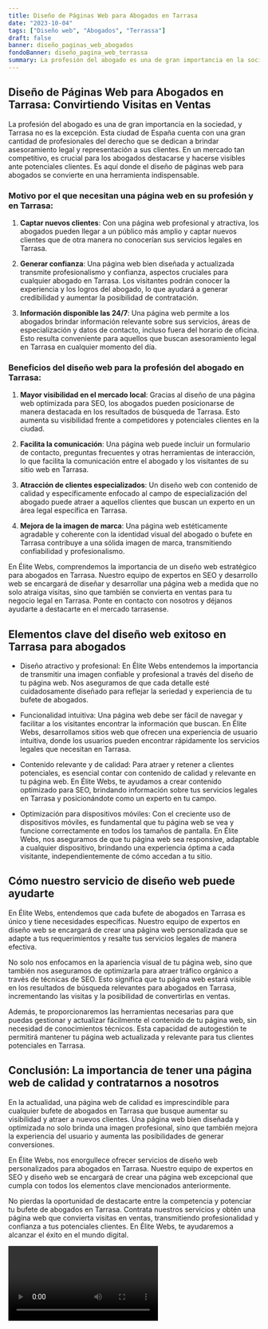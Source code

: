 ```yaml
---
title: Diseño de Páginas Web para Abogados en Tarrasa
date: "2023-10-04"
tags: ["Diseño web", "Abogados", "Terrassa"]
draft: false
banner: diseño_paginas_web_abogados
fondoBanner: diseño_pagina_web_terrassa
summary: La profesión del abogado es una de gran importancia en la sociedad, y Tarrasa no es la excepción. Esta ciudad de España cuenta con una gran cantidad de profesionales del derecho que se dedican a brindar asesoramiento legal y representación a sus clientes. En un mercado tan competitivo, es crucial para los abogados destacarse y hacerse visibles ante potenciales clientes. Es aquí donde el diseño de páginas web para abogados se convierte en una herramienta indispensable.
---
```



## Diseño de Páginas Web para Abogados en Tarrasa: Convirtiendo Visitas en Ventas

La profesión del abogado es una de gran importancia en la sociedad, y Tarrasa no es la excepción. Esta ciudad de España cuenta con una gran cantidad de profesionales del derecho que se dedican a brindar asesoramiento legal y representación a sus clientes. En un mercado tan competitivo, es crucial para los abogados destacarse y hacerse visibles ante potenciales clientes. Es aquí donde el diseño de páginas web para abogados se convierte en una herramienta indispensable.

### Motivo por el que necesitan una página web en su profesión y en Tarrasa:

1. **Captar nuevos clientes**: Con una página web profesional y atractiva, los abogados pueden llegar a un público más amplio y captar nuevos clientes que de otra manera no conocerían sus servicios legales en Tarrasa.

2. **Generar confianza**: Una página web bien diseñada y actualizada transmite profesionalismo y confianza, aspectos cruciales para cualquier abogado en Tarrasa. Los visitantes podrán conocer la experiencia y los logros del abogado, lo que ayudará a generar credibilidad y aumentar la posibilidad de contratación.

3. **Información disponible las 24/7**: Una página web permite a los abogados brindar información relevante sobre sus servicios, áreas de especialización y datos de contacto, incluso fuera del horario de oficina. Esto resulta conveniente para aquellos que buscan asesoramiento legal en Tarrasa en cualquier momento del día.

### Beneficios del diseño web para la profesión del abogado en Tarrasa:

1. **Mayor visibilidad en el mercado local**: Gracias al diseño de una página web optimizada para SEO, los abogados pueden posicionarse de manera destacada en los resultados de búsqueda de Tarrasa. Esto aumenta su visibilidad frente a competidores y potenciales clientes en la ciudad.

2. **Facilita la comunicación**: Una página web puede incluir un formulario de contacto, preguntas frecuentes y otras herramientas de interacción, lo que facilita la comunicación entre el abogado y los visitantes de su sitio web en Tarrasa.

3. **Atracción de clientes especializados**: Un diseño web con contenido de calidad y específicamente enfocado al campo de especialización del abogado puede atraer a aquellos clientes que buscan un experto en un área legal específica en Tarrasa.

4. **Mejora de la imagen de marca**: Una página web estéticamente agradable y coherente con la identidad visual del abogado o bufete en Tarrasa contribuye a una sólida imagen de marca, transmitiendo confiabilidad y profesionalismo.

En Élite Webs, comprendemos la importancia de un diseño web estratégico para abogados en Tarrasa. Nuestro equipo de expertos en SEO y desarrollo web se encargará de diseñar y desarrollar una página web a medida que no solo atraiga visitas, sino que también se convierta en ventas para tu negocio legal en Tarrasa. Ponte en contacto con nosotros y déjanos ayudarte a destacarte en el mercado tarrasense.

<GifSeo />

<Cta />

## Elementos clave del diseño web exitoso en Tarrasa para abogados

- Diseño atractivo y profesional: En Élite Webs entendemos la importancia de transmitir una imagen confiable y profesional a través del diseño de tu página web. Nos aseguramos de que cada detalle esté cuidadosamente diseñado para reflejar la seriedad y experiencia de tu bufete de abogados.

- Funcionalidad intuitiva: Una página web debe ser fácil de navegar y facilitar a los visitantes encontrar la información que buscan. En Élite Webs, desarrollamos sitios web que ofrecen una experiencia de usuario intuitiva, donde los usuarios pueden encontrar rápidamente los servicios legales que necesitan en Tarrasa.

- Contenido relevante y de calidad: Para atraer y retener a clientes potenciales, es esencial contar con contenido de calidad y relevante en tu página web. En Élite Webs, te ayudamos a crear contenido optimizado para SEO, brindando información sobre tus servicios legales en Tarrasa y posicionándote como un experto en tu campo.

- Optimización para dispositivos móviles: Con el creciente uso de dispositivos móviles, es fundamental que tu página web se vea y funcione correctamente en todos los tamaños de pantalla. En Élite Webs, nos aseguramos de que tu página web sea responsive, adaptable a cualquier dispositivo, brindando una experiencia óptima a cada visitante, independientemente de cómo accedan a tu sitio.

## Cómo nuestro servicio de diseño web puede ayudarte

En Élite Webs, entendemos que cada bufete de abogados en Tarrasa es único y tiene necesidades específicas. Nuestro equipo de expertos en diseño web se encargará de crear una página web personalizada que se adapte a tus requerimientos y resalte tus servicios legales de manera efectiva.

No solo nos enfocamos en la apariencia visual de tu página web, sino que también nos aseguramos de optimizarla para atraer tráfico orgánico a través de técnicas de SEO. Esto significa que tu página web estará visible en los resultados de búsqueda relevantes para abogados en Tarrasa, incrementando las visitas y la posibilidad de convertirlas en ventas.

Además, te proporcionaremos las herramientas necesarias para que puedas gestionar y actualizar fácilmente el contenido de tu página web, sin necesidad de conocimientos técnicos. Esta capacidad de autogestión te permitirá mantener tu página web actualizada y relevante para tus clientes potenciales en Tarrasa.

## Conclusión: La importancia de tener una página web de calidad y contratarnos a nosotros

En la actualidad, una página web de calidad es imprescindible para cualquier bufete de abogados en Tarrasa que busque aumentar su visibilidad y atraer a nuevos clientes. Una página web bien diseñada y optimizada no solo brinda una imagen profesional, sino que también mejora la experiencia del usuario y aumenta las posibilidades de generar conversiones.

En Élite Webs, nos enorgullece ofrecer servicios de diseño web personalizados para abogados en Tarrasa. Nuestro equipo de expertos en SEO y diseño web se encargará de crear una página web excepcional que cumpla con todos los elementos clave mencionados anteriormente.

No pierdas la oportunidad de destacarte entre la competencia y potenciar tu bufete de abogados en Tarrasa. Contrata nuestros servicios y obtén una página web que convierta visitas en ventas, transmitiendo profesionalidad y confianza a tus potenciales clientes. En Élite Webs, te ayudaremos a alcanzar el éxito en el mundo digital.

<Video />

<CtaBot job="Abogados" city="Tarrasa" />

<Gmaps query="Tarrasa+españa+maps" />
